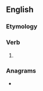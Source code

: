 ==English==

===Etymology===
{{suffix|en|ought|eth}}

===Verb===
{{head|en|verb form}}

# {{lb|en|nonstandard|pseudo-archaic|hypercorrect}} {{form of|third-person singular|ought|lang=en}}

===Anagrams===
* {{anagrams|en|a=eghhottu|thoughte}}